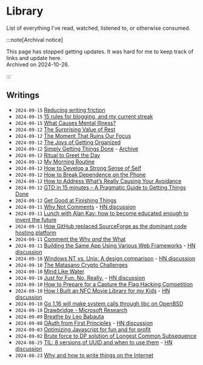 <head>
  <meta name="robots" content="noindex, nofollow" />
</head>

# Library

List of everything I've read, watched, listened to, or otherwise consumed.

:::note[Archival notice]

This page has stopped getting updates. It was hard for me to keep track of links and update here.  
Archived on 2024-10-26.

:::

## Writings

- `2024-09-15` [Reducing writing friction](https://qmacro.org/blog/posts/2020/09/11/reducing-writing-friction/)
- `2024-09-15` [15 rules for blogging, and my current streak](https://interconnected.org/home/2020/09/10/streak)
- `2024-09-15` [What Causes Mental Illness?](https://isha.sadhguru.org/en/wisdom/sadhguru-spot/understanding-mental-illness)
- `2024-09-12` [The Surprising Value of Rest](https://zenhabits.net/restful/)
- `2024-09-12` [The Moment That Ruins Our Focus](https://zenhabits.net/moment-to-focus/)
- `2024-09-12` [The Joys of Getting Organized](https://zenhabits.net/joy/)
- `2024-09-12` [Simply Getting Things Done](https://donebeforebrekky.com/simply-getting-things-done/) - [Archive](http://web.archive.org/web/20190328185307/https://donebeforebrekky.com/simply-getting-things-done/)
- `2024-09-12` [Ritual to Greet the Day](https://zenhabits.net/greet/)
- `2024-09-12` [My Morning Routine](https://zenhabits.net/my-morning-routine/)
- `2024-09-12` [How to Develop a Strong Sense of Self](https://zenhabits.net/strong-sense-of-self/)
- `2024-09-12` [How to Break Dependence on the Phone](https://zenhabits.net/break-phone-dependence/)
- `2024-09-12` [How to Address What’s Really Causing Your Avoidance](https://zenhabits.net/whats-causing-your-avoidance/)
- `2024-09-12` [GTD in 15 minutes – A Pragmatic Guide to Getting Things Done](https://hamberg.no/gtd/)
- `2024-09-12` [Get Good at Finishing Things](https://zenhabits.net/finishing/)
- `2024-09-11` [Why Not Comments](https://buttondown.com/hillelwayne/archive/why-not-comments/) - [HN discussion](https://news.ycombinator.com/item?id=41505389)
- `2024-09-11` [Lunch with Alan Kay: how to become educated enough to invent the future](https://futureofcoding.org/notes/alan-kay-lunch)
- `2024-09-11` [How GitHub replaced SourceForge as the dominant code hosting platform](https://graphite.dev/blog/github-monopoly-on-code-hosting)
- `2024-09-11` [Comment the Why *and* the What](https://buttondown.com/hillelwayne/archive/3866bd6e-22c3-4098-92ef-4d47ef287ed8)
- `2024-09-11` [Building the Same App Using Various Web Frameworks](https://eugeneyan.com/writing/web-frameworks/) - [HN discussion](https://news.ycombinator.com/item?id=41507271)
- `2024-09-10` [Windows NT vs. Unix: A design comparison](https://blogsystem5.substack.com/p/windows-nt-vs-unix-design) - [HN discussion](https://news.ycombinator.com/item?id=41490290)
- `2024-09-10` [The Matasano Crypto Challenges](https://blog.pinboard.in/2013/04/the_matasano_crypto_challenges/)
- `2024-09-10` [Mind Like Water](https://zenhabits.net/mind-like-water/)
- `2024-09-10` [Just for Fun. No, Really.](https://justforfunnoreally.dev/) - [HN discussion](https://news.ycombinator.com/item?id=41496725)
- `2024-09-10` [How to Prepare for a Capture the Flag Hacking Competition](https://www.cbtnuggets.com/blog/training/exam-prep/how-to-prepare-for-a-capture-the-flag-hacking-competition)
- `2024-09-10` [How I Built an NFC Movie Library for my Kids](https://simplyexplained.com/blog/how-i-built-an-nfc-movie-library-for-my-kids/) - [HN discussion](https://news.ycombinator.com/item?id=41479141)
- `2024-09-10` [Go 1.16 will make system calls through libc on OpenBSD](https://utcc.utoronto.ca/~cks/space/blog/programming/Go116OpenBSDUsesLibc)
- `2024-09-10` [Drawbridge - Microsoft Research](https://www.microsoft.com/en-us/research/project/drawbridge/)
- `2024-09-09` [Breathe by Leo Babauta](https://zenhabits.net/breathe/)
- `2024-09-08` [OAuth from First Principles](https://stack-auth.com/blog/oauth-from-first-principles) - [HN discussion](https://news.ycombinator.com/item?id=41420783)
- `2024-09-03` [Optimizing Javascript for fun and for profit](https://romgrk.com/posts/optimizing-javascript)
- `2024-09-02` [Brute force to DP solution of Longest Common Subsequence](https://ics.uci.edu/~eppstein/161/960229.html)
- `2024-08-25` [TIL: 8 versions of UUID and when to use them](https://ntietz.com/blog/til-uses-for-the-different-uuid-versions/) - [HN discussion](https://news.ycombinator.com/item?id=41350225)
- `2024-08-23` [Why and how to write things on the Internet](https://www.benkuhn.net/writing/)